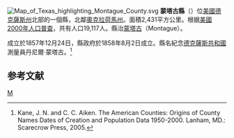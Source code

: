 {{noteTA
|T=zh-hans:蒙塔古县 (得克萨斯州);zh-hk:蒙塔古縣 (德克薩斯州);zh-tw:蒙塔古郡 (德克薩斯州);
}}
[[File:Map_of_Texas_highlighting_Montague_County.svg|right]]
'''蒙塔古縣'''（{{lang-en|Montague County}}）位[[美國|美國]][[德克薩斯州|德克薩斯州]]北部的一個縣，北鄰[[奧克拉荷馬州|奧克拉荷馬州]]。面積2,431平方公里。根据[[美國2000年人口普查|美國2000年人口普查]]，共有人口19,117人。縣治[[蒙塔古_(德克薩斯州)|蒙塔古]]（Montague）。

成立於1857年12月24日，縣政府於1858年8月2日成立。縣名紀念[[德克薩斯共和國|德克薩斯共和國]]測量員丹尼爾·蒙塔古。<ref>Kane, J. N. and C. C. Aiken. The American Counties: Origins of County Names Dates of Creation and Population Data 1950-2000. Lanham, MD.: Scarecrow Press, 2005.</ref>

== 参考文献 ==
<div class="references-small">
<references />
</div>
{{Texas-stub}}
{{Texas}}
[[Category:得克萨斯州行政区划|M]]